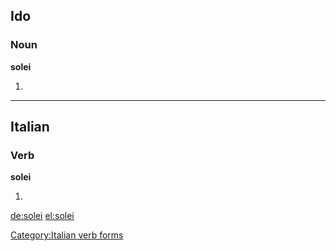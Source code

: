 ==Ido==

===Noun===
'''solei'''

# {{plural of|[[soleo #Ido|soleo]]|lang=io}}

----

==Italian==

===Verb===
'''solei'''

# {{form of|[[first-person|First-person]] [[singular]] [[past historic]]|[[solere#Italian|solere]]|lang=Italian}}

[[Category:Italian verb forms]]

[[de:solei]]
[[el:solei]]